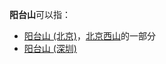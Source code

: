 '''阳台山'''可以指：
*[[阳台山_(北京)|阳台山 (北京)]]，[[西山_(北京)|北京西山]]的一部分
*[[阳台山_(深圳)|阳台山 (深圳)]]

{{disambig|cat=三字地名消歧义}}